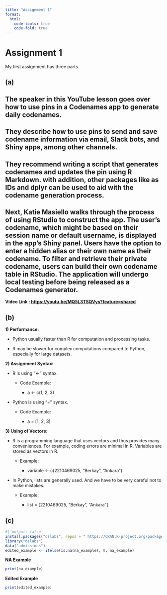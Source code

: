 ```yaml
---
title: "Assignment 1"
format:
  html:
    code-tools: true
    code-fold: true
---
```


# Assignment 1

My first assignment has three parts.

## (a)

##    The speaker in this YouTube lesson goes over how to use pins in a Codenames app to generate daily codenames. 

## They describe how to use pins to send and save codename information via email, Slack bots, and Shiny apps, among other channels. 

## They recommend writing a script that generates codenames and updates the pin using R Markdown. with addition, other packages like as IDs and dplyr can be used to aid with the codename generation process. 

## Next, Katie Masiello walks through the process of using RStudio to construct the app. The user's codename, which might be based on their session name or default username, is displayed in the app's Shiny panel. Users have the option to enter a hidden alias or their own name as their codename. To filter and retrieve their private codename, users can build their own codename table in RStudio. The application will undergo local testing before being released as a Codenames generator.

**Video Link : <https://youtu.be/MQ5L3TSQVys?feature=shared>**

## (b)

**1) Performance:**

-   Python usually faster than R for computation and processing tasks.

-   R may be slower for complex computations compared to Python, especially for large datasets.

**2) Assignment Syntax:**

-   R is using "\<-" syntax.

    -   Code Example:

        -   a \<- c(1, 2, 3)

-   Python is using "=" syntax.

    -   Code Example:

        -   a = \[1, 2, 3\]

**3) Using of Vectors:**

-   R is a programming language that uses vectors and thus provides many conveniences. For example, coding errors are minimal in R. Variables are stored as vectors in R.

    -   Example:

        -   variable \<- c(2210469025, "Berkay", "Ankara")

-   In Python, lists are generally used. And we have to be very careful not to make mistakes.

    -   Example:

        -   list = \[2210469025, "Berkay", "Ankara"\]

## (c)

```r
#| output: false
install.packages("dslabs", repos = " https://CRAN.R-project.org/package=dslabs")
library("dslabs")
data("admissions")
edited_example <- ifelse(is.na(na_example), 0, na_example)
```

**NA Example**

```r
print(na_example)
```

**Edited Example**

```r
print(edited_example)
```
